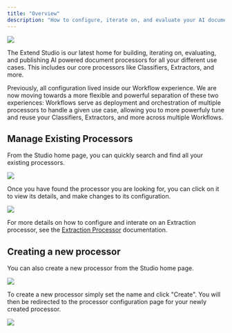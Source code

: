 ```yaml
---
title: "Overview"
description: "How to configure, iterate on, and evaluate your AI document processors in the Extend Studio"
---
```


![](/images/studio/studio_home.png)

The Extend Studio is our latest home for building, iterating on, evaluating, and publishing AI powered document processors for all your different use cases. This includes our core processors like Classifiers, Extractors, and more.

Previously, all configuration lived inside our Workflow experience. We are now moving towards a more flexible and powerful separation of these two experiences: Workflows serve as deployment and orchestration of multiple processors to handle a given use case, allowing you to more powerfuly tune and reuse your Classifiers, Extractors, and more across multiple Workflows.

## Manage Existing Processors

From the Studio home page, you can quickly search and find all your existing processors.

![](/images/studio/studio_processor_list.png)

Once you have found the processor you are looking for, you can click on it to view its details, and make changes to its configuration.

![](/images/studio/invoice_extractor_overview.png)

For more details on how to configure and interate on an Extraction processor, see the [Extraction Processor](/product-reference/studio/configuring_extraction) documentation.

## Creating a new processor

You can also create a new processor from the Studio home page.

![](/images/studio/create_processor.png)

To create a new processor simply set the name and click "Create". You will then be redirected to the processor configuration page for your newly created processor.

![](/images/studio/create_processor_modal.png)
